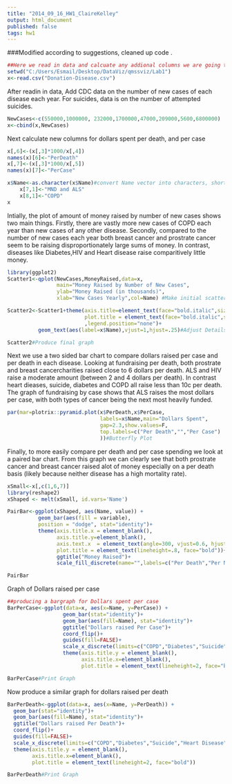 ```yaml
---
title: "2014_09_16_HW1_ClaireKelley"
output: html_document
published: false
tags: hw1
---
```


###Modified according to suggestions, cleaned up code . 

```r
##Here we read in data and calcuate any addional columns we are going to use 
setwd("C:/Users/Esmail/Desktop/DataViz/qmssviz/Lab1")
x<-read.csv("Donation-Disease.csv")

```

After readin in data, Add CDC data on the number of new cases of each disease each year. For suicides, data is on the number of attempted suicides. 


```r
NewCases<-c(550000,1000000, 232000,1700000,47000,209000,5600,6800000)
x<-cbind(x,NewCases)

```

Next calculate new columns for dollars spent per death, and per case
```r

x[,6]<-(x[,3]*1000/x[,4])
names(x)[6]<-"PerDeath"
x[,7]<-(x[,3]*1000/x[,5])
names(x)[7]<-"PerCase"

x$Name<-as.character(x$Name)#convert Name vector into characters, shorten names 
    x[7,1]<-"MND and ALS"
    x[8,1]<-"COPD"
x

```

Intially, the plot of amount of money raised by number of new cases shows two main things. Firstly, there are vastly more new cases of COPD each year than new cases of any other disease. Secondly, compared to the number of new cases each year both breast cancer and prostrate cancer seem to be raising disproportionately large sums of money. In contrast, diseases like Diabetes,HIV and Heart disease raise comparitively little money. 

```r
library(ggplot2)
Scatter1<-qplot(NewCases,MoneyRaised,data=x,
                main="Money Raised by Number of New Cases",
                ylab="Money Raised (in thousands)",
                xlab="New Cases Yearly",col=Name) #Make initial scatter plot

Scatter2<-Scatter1+theme(axis.title=element_text(face="bold.italic",size="14", color="black"),
                         plot.title = element_text(face="bold.italic",size="20", color="black")
                         ,legend.position="none")+
          geom_text(aes(label=x$Name),vjust=1,hjust=.25)#Adjust Details

Scatter2#Produce final graph
```


Next we use a two sided bar chart to compare dollars raised per case and per death in each disease. Looking at fundraising per death, both prostrate and breast cancercharities raised close to 6 dollars per death. ALS and HIV raise a moderate amount (between 2 and 4 dollars per death). In contrast heart dieases, suicide, diabetes and COPD all raise less than 10c per death. The graph of fundraising by case shows that ALS raises the most dollars per case, with both types of cancer being the next most heavily funded. 

```r
par(mar=plotrix::pyramid.plot(x$PerDeath,x$PerCase, 
                              labels=x$Name,main="Dollars Spent",
                              gap=2.3,show.values=F,
                              top.labels=c("Per Death","","Per Case")
                              ))#Butterfly Plot
```
Finally, to more easily compare per death and per case spending we look at a paired bar chart. From this graph we can clearly see that both prostrate cancer and breast cancer raised alot of money especially on a per death basis (likely because neither disease has a high mortality rate). 

```r
xSmall<-x[,c(1,6,7)]
library(reshape2)
xShaped <- melt(xSmall, id.vars='Name')

PairBar<-ggplot(xShaped, aes(Name, value)) +   
          geom_bar(aes(fill = variable), 
          position = "dodge", stat="identity")+
          theme(axis.title.x = element_blank(), 
                axis.title.y=element_blank(), 
                axis.text.x  = element_text(angle=300, vjust=0.6, hjust=.4,size=16),
                plot.title = element_text(lineheight=.8, face="bold"))+
                ggtitle("Money Raised")+
                scale_fill_discrete(name="",labels=c("Per Death","Per New Case"))

PairBar
```

Graph of Dollars raised per case

```r
##producing a bargraph for Dollars spent per case
BarPerCase<-ggplot(data=x, aes(x=Name, y=PerCase)) + 
                  geom_bar(stat="identity")+
                  geom_bar(aes(fill=Name), stat="identity")+
                  ggtitle("Dollars raised Per Case")+
                  coord_flip()+
                  guides(fill=FALSE)+
                  scale_x_discrete(limits=c("COPD","Diabetes","Suicide","Heart Disease","HIV/AIDS","Prostate Cancer","Breast Cancer","MND and ALS"))+
                  theme(axis.title.y = element_blank(),
                        axis.title.x=element_blank(),
                        plot.title = element_text(lineheight=2, face="bold"))

BarPerCase#Print Graph

```

Now produce a similar graph for dollars raised per death 
```r
BarPerDeath<-ggplot(data=x, aes(x=Name, y=PerDeath)) + 
  geom_bar(stat="identity")+
  geom_bar(aes(fill=Name), stat="identity")+
  ggtitle("Dollars raised Per Death")+
  coord_flip()+
  guides(fill=FALSE)+
  scale_x_discrete(limits=c("COPD","Diabetes","Suicide","Heart Disease","HIV/AIDS","MND and ALS","Breast Cancer","Prostate Cancer"))+
  theme(axis.title.y = element_blank(),
        axis.title.x=element_blank(),
        plot.title = element_text(lineheight=2, face="bold"))

BarPerDeath#Print Graph
```



